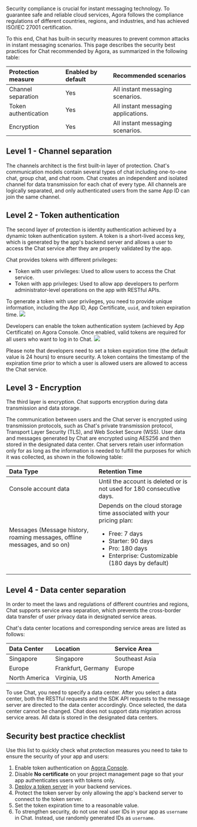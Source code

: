 
Security compliance is crucial for instant messaging technology. To guarantee safe and reliable cloud services, Agora follows the compliance regulations of different countries, regions, and industries, and has achieved ISO/IEC 27001 certification.

To this end, Chat has built-in security measures to prevent common attacks in instant messaging scenarios. This page describes the security best practices for Chat recommended by Agora, as summarized in the following table:

| Protection measure   | Enabled by default | Recommended scenarios               |
| :------------------- | :------- | :--------------------- |
| Channel separation | Yes  | All instant messaging scenarios.                                  |
| Token authentication | Yes  | All instant messaging applications. |
| Encryption | Yes  | All instant messaging scenarios.                                  |

## Level 1 - Channel separation
The channels architect is the first built-in layer of protection. Chat's communication models contain several types of chat including one-to-one chat, group chat, and chat room. Chat creates an independent and isolated channel for data transmission for each chat of every type. All channels are logically separated, and only authenticated users from the same App ID can join the same channel.

## Level 2 - Token authentication
The second layer of protection is identity authentication achieved by a dynamic token authentication system. A token is a short-lived access key, which is generated by the app's backend server and allows a user to access the Chat service after they are properly validated by the app.

Chat provides tokens with different privileges:
- Token with user privileges: Used to allow users to access the Chat service.
- Token with app privileges: Used to allow app developers to perform administrator-level operations on the app with RESTful APIs.

To generate a token with user privileges, you need to provide unique information, including the App ID, App Certificate, `uuid`, and token expiration time.
![](https://web-cdn.agora.io/docs-files/1665213460331)

Developers can enable the token authentication system (achieved by App Certificate) on Agora Console. Once enabled, valid tokens are required for all users who want to log in to Chat.
![](https://web-cdn.agora.io/docs-files/1665213588546)

Please note that developers need to set a token expiration time (the default value is 24 hours) to ensure security. A token contains the timestamp of the expiration time prior to which a user is allowed users are allowed to access the Chat service.                                               

## Level 3 - Encryption
The third layer is encryption. Chat supports encryption during data transmission and data storage.

The communication between users and the Chat server is encrypted using transmission protocols, such as Chat's private transmission protocol, Transport Layer Security (TLS), and Web Socket Secure (WSS). User data and messages generated by Chat are encrypted using AES256 and then stored in the designated data center. Chat servers retain user information only for as long as the information is needed to fulfill the purposes for which it was collected, as shown in the following table:

| Data Type              | Retention Time                                                              |
|:-----------------------------------------|:--------------------------------------------------------------------------------------|
| Console account data  | Until the account is deleted or is not used for 180 consecutive days. |
| Messages (Message history, roaming messages, offline messages, and so on) | Depends on the cloud storage time associated with your pricing plan:<ul><li>Free: 7 days</li><li>Starter: 90 days</li><li>Pro: 180 days</li><li>Enterprise: Customizable (180 days by default)</li></ul> |


## Level 4 - Data center separation

In order to meet the laws and regulations of different countries and regions, Chat supports service area separation, which prevents the cross-border data transfer of user privacy data in designated service areas.

Chat's data center locations and corresponding service areas are listed as follows:

| Data Center    | Location           | Service Area   |
| :------------- | :----------------- | :------------- |
| Singapore      | Singapore          | Southeast Asia |
| Europe         | Frankfurt, Germany | Europe         |
| North America  | Virginia, US       | North America  |

To use Chat, you need to specify a data center. After you select a data center, both the RESTful requests and the SDK API requests to the message server are directed to the data center accordingly.
Once selected, the data center cannot be changed. Chat does not support data migration across service areas. All data is stored in the designated data centers.

## Security best practice checklist
Use this list to quickly check what protection measures you need to take to ensure the security of your app and users:

1. Enable token authentication on [Agora Console](https://console.agora.io/).
2. Disable **No certificate** on your project management page so that your app authenticates users with tokens only.
3. [Deploy a token server](../develop/generate-user-tokens#deploy-a-token-server) in your backend services.
4. Protect the token server by only allowing the app's backend server to connect to the token server.
5. Set the token expiration time to a reasonable value. 
6. To strengthen security, do not use real user IDs in your app as `username` in Chat. Instead, use randomly generated IDs as `username`.


